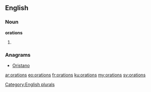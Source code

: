 ==English==

===Noun===
'''orations'''

# {{plural of|oration}}

===Anagrams===
* [[Oristano#English|Oristano]]

[[Category:English plurals]]

[[ar:orations]]
[[eo:orations]]
[[fr:orations]]
[[ku:orations]]
[[my:orations]]
[[sv:orations]]